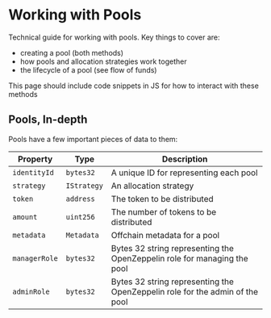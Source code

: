 # Working with Pools

Technical guide for working with pools. Key things to cover are:

- creating a pool (both methods)
- how pools and allocation strategies work together
- the lifecycle of a pool (see flow of funds)

This page should include code snippets in JS for how to interact with these
methods

## Pools, In-depth

Pools have a few important pieces of data to them:

| Property | Type | Description |
| --- | --- | --- |
| `identityId` | `bytes32` | A unique ID for representing each pool |
| `strategy` | `IStrategy` | An allocation strategy |
| `token` | `address` | The token to be distributed |
| `amount` | `uint256` | The number of tokens to be distributed |
| `metadata` | `Metadata` | Offchain metadata for a pool |
| `managerRole` | `bytes32` | Bytes 32 string representing the OpenZeppelin role for managing the pool |
| `adminRole` | `bytes32` | Bytes 32 string representing the OpenZeppelin role for the admin of the pool |

